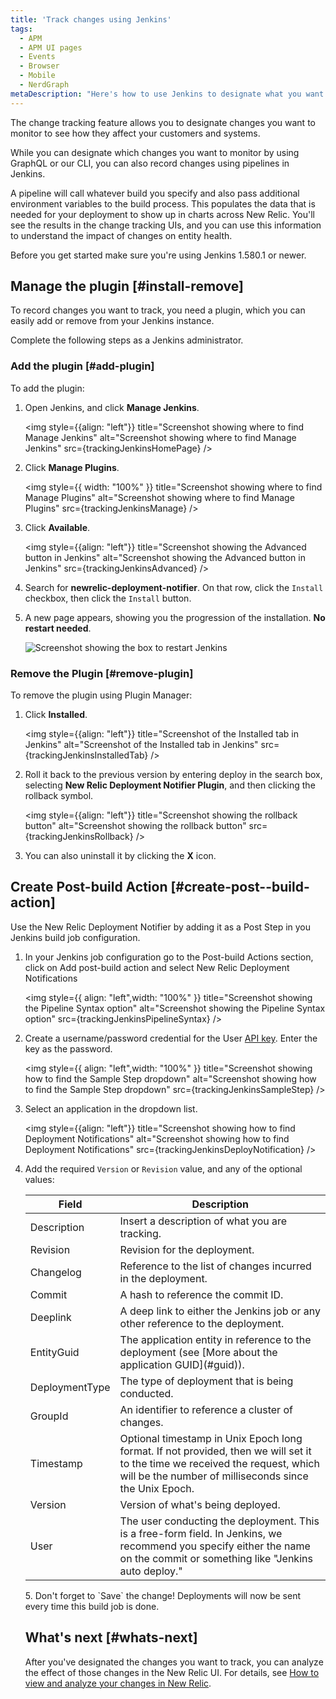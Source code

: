 ```yaml
---
title: 'Track changes using Jenkins'
tags:
  - APM
  - APM UI pages
  - Events
  - Browser
  - Mobile
  - NerdGraph
metaDescription: "Here's how to use Jenkins to designate what you want to capture with change tracking."
---
```













The change tracking feature allows you to designate changes you want to monitor to see how they affect your customers and systems.

While you can designate which changes you want to monitor by using GraphQL or our CLI, you can also record changes using pipelines in Jenkins.

A pipeline will call whatever build you specify and also pass additional environment variables to the build process. This populates the data that is needed for your deployment to show up in charts across New Relic. You'll see the results in the change tracking UIs, and you can use this information to understand the impact of changes on entity health.

Before you get started make sure you're using Jenkins 1.580.1 or newer. 

## Manage the plugin [#install-remove]

To record changes you want to track, you need a plugin, which you can easily add or remove from your Jenkins instance.

Complete the following steps as a Jenkins administrator.

### Add the plugin [#add-plugin]

To add the plugin:

1. Open Jenkins, and click **Manage Jenkins**.

    <img
      style={{align: "left"}}
      title="Screenshot showing where to find Manage Jenkins"
      alt="Screenshot showing where to find Manage Jenkins"
      src={trackingJenkinsHomePage}
    />
2. Click **Manage Plugins**.

    <img
      style={{ width: "100%" }}
      title="Screenshot showing where to find Manage Plugins"
      alt="Screenshot showing where to find Manage Plugins"
      src={trackingJenkinsManage}
    />
3. Click **Available**.

    <img
      style={{align: "left"}}
      title="Screenshot showing the Advanced button in Jenkins"
      alt="Screenshot showing the Advanced button in Jenkins"
      src={trackingJenkinsAdvanced}
    />
4. Search for **newrelic-deployment-notifier**. On that row, click the `Install` checkbox, then click the `Install` button. 

5. A new page appears, showing you the progression of the installation. **No restart needed**. 

    <img
      title="Screenshot showing the box to restart Jenkins"
      alt="Screenshot showing the box to restart Jenkins"
      src={trackingRestartJenkins}
    />

### Remove the Plugin [#remove-plugin]

To remove the plugin using Plugin Manager:

1. Click **Installed**.

    <img
      style={{align: "left"}}
      title="Screenshot of the Installed tab in Jenkins"
      alt="Screenshot of the Installed tab in Jenkins"
      src={trackingJenkinsInstalledTab}
    />
2. Roll it back to the previous version by entering deploy in the search box, selecting **New Relic Deployment Notifier Plugin**, and then clicking the rollback symbol.

    <img
      style={{align: "left"}}
      title="Screenshot showing the rollback button"
      alt="Screenshot showing the rollback button"
      src={trackingJenkinsRollback}
    />
3. You can also uninstall it by clicking the **X** icon.

## Create Post-build Action [#create-post--build-action]

Use the New Relic Deployment Notifier by adding it as a Post Step in you Jenkins build job configuration.


1. In your Jenkins job configuration go to the Post-build Actions section, click on Add post-build action and select New Relic Deployment Notifications 


    <img
      style={{ align: "left",width: "100%" }}
      title="Screenshot showing the Pipeline Syntax option"
      alt="Screenshot showing the Pipeline Syntax option"
      src={trackingJenkinsPipelineSyntax}
    />
2. Create a username/password credential for the User [API key](https://docs.newrelic.com/docs/apis/intro-apis/new-relic-api-keys/). Enter the key as the password. 

    <img
      style={{ align: "left",width: "100%" }}
      title="Screenshot showing how to find the Sample Step dropdown"
      alt="Screenshot showing how to find the Sample Step dropdown"
      src={trackingJenkinsSampleStep}
    />
3. Select an application in the dropdown list. 

    <img
      style={{align: "left"}}
      title="Screenshot showing how to find Deployment Notifications"
      alt="Screenshot showing how to find Deployment Notifications"
      src={trackingJenkinsDeployNotification}
    />
4. Add the required `Version` or `Revision` value, and any of the optional values: 

    <table>
      <thead>
        <tr>
          <th style={{ width: "200px" }}>
            Field
          </th>
          <th>
            Description
          </th>
        </tr>
      </thead>
        <tbody>
        <tr>
          <td>
            Description
          </td>
          <td>
            Insert a description of what you are tracking.
          </td>
        </tr>
        <tr>
          <td>
            Revision
          </td>
          <td>
            Revision for the deployment.
          </td>
        </tr>
        <tr>
          <td>
            Changelog
          </td>
          <td>
            Reference to the list of changes incurred in the deployment.
          </td>
        </tr>
        <tr>
          <td>
            Commit
          </td>
          <td>
            A hash to reference the commit ID.
          </td>
        </tr>
        <tr>
          <td>
            Deeplink
          </td>
          <td>
            A deep link to either the Jenkins job or any other reference to the deployment.
          </td>
        </tr>
        <tr>
          <td>
            EntityGuid
          </td>
          <td>
            The application entity in reference to the deployment (see [More about the application GUID](#guid)).
          </td>
        </tr>
        <tr>
          <td>
            DeploymentType
          </td>
          <td>
            The type of deployment that is being conducted.
          </td>
        </tr>
        <tr>
          <td>
            GroupId
          </td>
          <td>
            An identifier to reference a cluster of changes.
          </td>
        </tr>
        <tr>
          <td>
            Timestamp
          </td>
          <td>
            Optional timestamp in Unix Epoch long format. If not provided, then we will set it to the time we received the request, which will be the number of milliseconds since the Unix Epoch.
          </td>
        </tr>
<tr>
          <td>
            Version
          </td>
          <td>
            Version of what's being deployed.
          </td>
        </tr>
        <tr>
          <td>
            User
          </td>
          <td>
            The user conducting the deployment. This is a free-form field. In Jenkins, we recommend you specify either the name on the commit or something like "Jenkins auto deploy."
          </td>
        </tr>
      </tbody>
    </table>
5. Don't forget to `Save` the change! Deployments will now be sent every time this build job is done. 


## What's next [#whats-next]

After you've designated the changes you want to track, you can analyze the effect of those changes in the New Relic UI. For details, see [How to view and analyze your changes in New Relic](/docs/change-tracking/change-tracking-view-analyze).